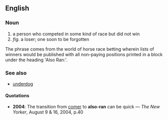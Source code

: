 ==English==
===Noun===
# a person who competed in some kind of race but did not win
# ''fig.'' a loser; one soon to be forgotten

The phrase comes from the world of horse race betting wherein lists of winners would be published with all non-paying positions printed in a block under the heading 'Also Ran:'.

===See also===
*[[underdog]]

====Quotations====
* '''2004''': The transition from [[comer]] to '''also-ran''' can be quick &mdash; ''The New Yorker'', August 9 &amp; 16, 2004, p.40